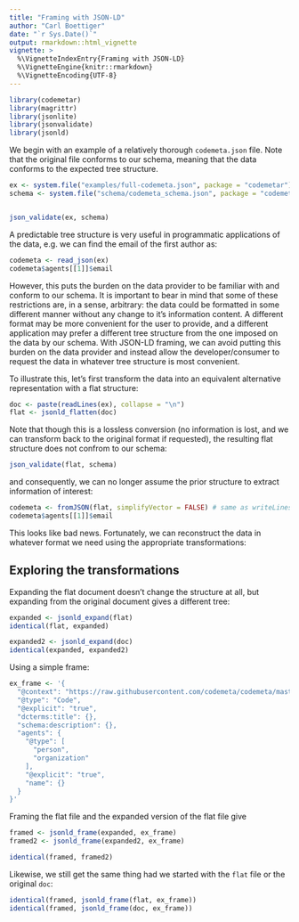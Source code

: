 ```yaml
---
title: "Framing with JSON-LD"
author: "Carl Boettiger"
date: "`r Sys.Date()`"
output: rmarkdown::html_vignette
vignette: >
  %\VignetteIndexEntry{Framing with JSON-LD}
  %\VignetteEngine{knitr::rmarkdown}
  %\VignetteEncoding{UTF-8}
---
```



```r
library(codemetar)
library(magrittr)
library(jsonlite)
library(jsonvalidate)
library(jsonld)
```


We begin with an example of a relatively thorough `codemeta.json` file.  Note that the original file conforms to our schema, meaning that the data conforms to the expected tree structure.  

```r
ex <- system.file("examples/full-codemeta.json", package = "codemetar")
schema <- system.file("schema/codemeta_schema.json", package = "codemetar")


json_validate(ex, schema)
```

A predictable tree structure is very useful in programmatic applications of the data, e.g. we can find the email of the first author as: 

```r
codemeta <- read_json(ex)
codemeta$agents[[1]]$email
```

However, this puts the burden on the data provider to be familiar with and conform to our schema.  It is important to bear in mind that some of these restrictions are, in a sense, arbitrary: the data could be formatted in some different manner without any change to it's information content.  A different format may be more convenient for the user to provide, and a different application may prefer a different tree structure from the one imposed on the data by our schema.  With JSON-LD framing, we can avoid putting this burden on the data provider and instead allow the developer/consumer to request the data in whatever tree structure is most convenient.

To illustrate this, let's first transform the data into an equivalent alternative representation with a flat structure:


```r
doc <- paste(readLines(ex), collapse = "\n")
flat <- jsonld_flatten(doc)
```

Note that though this is a lossless conversion (no information is lost, and we can transform back to the original format if requested), the resulting flat structure does not confrom to our schema:


```r
json_validate(flat, schema)
```

and consequently, we can no longer assume the prior structure to extract information of interest:


```r
codemeta <- fromJSON(flat, simplifyVector = FALSE) # same as writeLines(flat, "flat.json"); read_json("flat.json")
codemeta$agents[[1]]$email
```

This looks like bad news.  Fortunately, we can reconstruct the data in whatever format we need using the appropriate transformations:


## Exploring the transformations

Expanding the flat document doesn't change the structure at all, but expanding from the original document gives a different tree:

```r
expanded <- jsonld_expand(flat)
identical(flat, expanded)

expanded2 <- jsonld_expand(doc)
identical(expanded, expanded2)
```

Using a simple frame:

```r
ex_frame <- '{
  "@context": "https://raw.githubusercontent.com/codemeta/codemeta/master/codemeta.jsonld",
  "@type": "Code",
  "@explicit": "true",
  "dcterms:title": {},
  "schema:description": {},
  "agents": {
    "@type": [
      "person",
      "organization"
    ],
    "@explicit": "true",
    "name": {}
  }
}'
```

Framing the flat file and the expanded version of the flat file give


```r
framed <- jsonld_frame(expanded, ex_frame) 
framed2 <- jsonld_frame(expanded2, ex_frame) 

identical(framed, framed2)
```

Likewise, we still get the same thing had we started with the `flat` file or the original `doc`:

```r
identical(framed, jsonld_frame(flat, ex_frame))
identical(framed, jsonld_frame(doc, ex_frame))
```

